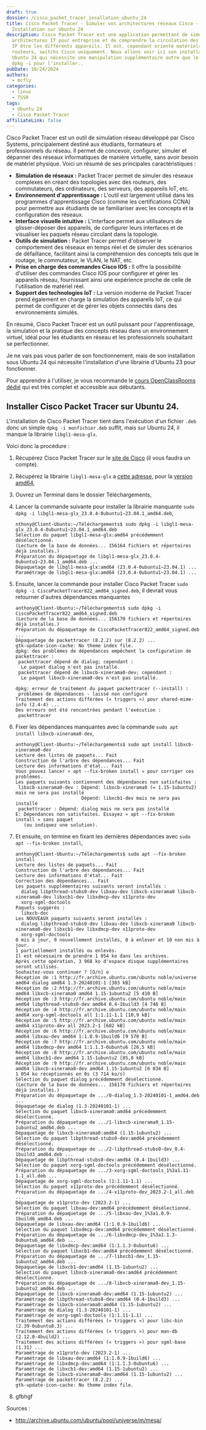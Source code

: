 ```yaml
---
draft: true
dossier: /cisco_packet_tracer_insallation_ubuntu_24
title: Cisco Packet Tracer - Simuler vos architectures réseaux Cisco -
  Installation sur Ubuntu 24
description: Cisco Packet Tracer est une application permettant de simuler des
  architectures IT pour entreprise et de comprendre la circulation des paquets
  IP être les différents appareils. Il est, cependant orienté matériels
  routeurs, switchs Cisco uniquement. Nous allons voir ici son installation sous
  Ubuntu 24 qui nécessite une manipulation supplémentaire autre que le simple
  dpkg -i pour l'installer..
pubDate: 10/24/2024
authors:
  - mcfly
categories:
  - linux
  - TSSR
tags:
  - Ubuntu 24
  - Cisco Packet Tracer
affiliateLink: false
---
```

Cisco Packet Tracer est un outil de simulation réseau développé par Cisco Systems, principalement destiné aux étudiants, formateurs et professionnels du réseau. Il permet de concevoir, configurer, simuler et dépanner des réseaux informatiques de manière virtuelle, sans avoir besoin de matériel physique. Voici un résumé de ses principales caractéristiques :

* **Simulation de réseaux :** Packet Tracer permet de simuler des réseaux complexes en créant des topologies avec des routeurs, des commutateurs, des ordinateurs, des serveurs, des appareils IoT, etc.
* **Environnement d'apprentissage :** L'outil est largement utilisé dans les programmes d'apprentissage Cisco (comme les certifications CCNA) pour permettre aux étudiants de se familiariser avec les concepts et la configuration des réseaux.
* **Interface visuelle intuitive :** L'interface permet aux utilisateurs de glisser-déposer des appareils, de configurer leurs interfaces et de visualiser les paquets réseau circulant dans la topologie.
* **Outils de simulation :** Packet Tracer permet d'observer le comportement des réseaux en temps réel et de simuler des scénarios de défaillance, facilitant ainsi la compréhension des concepts tels que le routage, le commutateur, le VLAN, le NAT, etc.
* **Prise en charge des commandes Cisco IOS :** Il offre la possibilité d'utiliser des commandes Cisco IOS pour configurer et gérer les appareils réseau, fournissant ainsi une expérience proche de celle de l'utilisation de matériel réel.
* **Support des technologies IoT :** La version moderne de Packet Tracer prend également en charge la simulation des appareils IoT, ce qui permet de configurer et de gérer les objets connectés dans des environnements simulés.

En résumé, Cisco Packet Tracer est un outil puissant pour l'apprentissage, la simulation et la pratique des concepts réseau dans un environnement virtuel, idéal pour les étudiants en réseau et les professionnels souhaitant se perfectionner.

Je ne vais pas vous parler de son fonctionnement, mais de son installation sous Ubuntu 24 qui nécessite l'installation d'une librairie d'Ubuntu 23 pour fonctionner.

Pour apprendre à l'utiliser, je vous recommande le [cours OpenClassRooms dédié](https://openclassrooms.com/fr/courses/7192261-simulez-le-schema-de-votre-reseau-avec-cisco-packet-tracer) qui est très complet et accessible aux débutants.



## Installer Cisco Packet Tracer sur Ubuntu 24.

L'installation de Cisco Packet Tracer tient dans l'exécution d'un fichier `.deb` donc un simple `dpkg -i monfichier.deb` suffit, mais sur Ubuntu 24, il manque la librairie `libgl1-mesa-glx`.

Voici donc la procédure :

1. Récupérez Cisco Packet Tracer sur le [site de Cisco](https://legacy.netacad.com/portal/resources/packet-tracer) (il vous faudra un compte).
2. Récupérez la librairie `libgl1-mesa-glx` a [cette adresse](http://archive.ubuntu.com/ubuntu/pool/universe/m/mesa/), pour la [version amd64](http://archive.ubuntu.com/ubuntu/pool/universe/m/mesa/libgl1-mesa-glx_23.0.4-0ubuntu1~23.04.1_amd64.deb),
3. Ouvrez un Terminal dans le dossier Téléchargements,
4. Lancer la commande suivante pour installer la librairie manquante `sudo dpkg -i libgl1-mesa-glx_23.0.4-0ubuntu1~23.04.1_amd64.deb`,

   ```
   nthony@Client-Ubuntu:~/Téléchargements$ sudo dpkg -i libgl1-mesa-glx_23.0.4-0ubuntu1~23.04.1_amd64.deb 
   Sélection du paquet libgl1-mesa-glx:amd64 précédemment désélectionné.
   (Lecture de la base de données... 156164 fichiers et répertoires déjà installés.)
   Préparation du dépaquetage de libgl1-mesa-glx_23.0.4-0ubuntu1~23.04.1_amd64.deb ...
   Dépaquetage de libgl1-mesa-glx:amd64 (23.0.4-0ubuntu1~23.04.1) ...
   Paramétrage de libgl1-mesa-glx:amd64 (23.0.4-0ubuntu1~23.04.1) ...
   ```
5. Ensuite, lancer la commande pour installer Cisco Packet Tracer `sudo dpkg -i CiscoPacketTracer822_amd64_signed.deb`, il devrait vous retourner d'autres dépendances manquantes

   ```
   anthony@Client-Ubuntu:~/Téléchargements$ sudo dpkg -i CiscoPacketTracer822_amd64_signed.deb 
   (Lecture de la base de données... 156170 fichiers et répertoires déjà installés.)
   Préparation du dépaquetage de CiscoPacketTracer822_amd64_signed.deb ...
   Dépaquetage de packettracer (8.2.2) sur (8.2.2) ...
   gtk-update-icon-cache: No theme index file.
   dpkg: des problèmes de dépendances empêchent la configuration de packettracer :
    packettracer dépend de dialog; cependant :
     Le paquet dialog n'est pas installé.
    packettracer dépend de libxcb-xinerama0-dev; cependant :
     Le paquet libxcb-xinerama0-dev n'est pas installé.

   dpkg: erreur de traitement du paquet packettracer (--install) :
    problèmes de dépendances - laissé non configuré
   Traitement des actions différées (« triggers ») pour shared-mime-info (2.4-4) ...
   Des erreurs ont été rencontrées pendant l'exécution :
    packettracer
   ```



1. Fixer les dépendances manquantes avec la commande `sudo apt install libxcb-xinerama0-dev`,

   ```
   anthony@Client-Ubuntu:~/Téléchargements$ sudo apt install libxcb-xinerama0-dev
   Lecture des listes de paquets... Fait
   Construction de l'arbre des dépendances... Fait
   Lecture des informations d'état... Fait      
   Vous pouvez lancer « apt --fix-broken install » pour corriger ces problèmes.
   Les paquets suivants contiennent des dépendances non satisfaites :
    libxcb-xinerama0-dev : Dépend: libxcb-xinerama0 (= 1.15-1ubuntu2) mais ne sera pas installé
                           Dépend: libxcb1-dev mais ne sera pas installé
    packettracer : Dépend: dialog mais ne sera pas installé
   E: Dépendances non satisfaites. Essayez « apt --fix-broken install » sans paquet
      (ou indiquez une solution).
   ```
2. Et ensuite, on termine en fixant les dernières dépendances avec `sudo apt --fix-broken install`,

   ```
   anthony@Client-Ubuntu:~/Téléchargements$ sudo apt --fix-broken install
   Lecture des listes de paquets... Fait
   Construction de l'arbre des dépendances... Fait
   Lecture des informations d'état... Fait      
   Correction des dépendances... Fait
   Les paquets supplémentaires suivants seront installés : 
     dialog libpthread-stubs0-dev libxau-dev libxcb-xinerama0 libxcb-xinerama0-dev libxcb1-dev libxdmcp-dev x11proto-dev
     xorg-sgml-doctools
   Paquets suggérés :
     libxcb-doc
   Les NOUVEAUX paquets suivants seront installés :
     dialog libpthread-stubs0-dev libxau-dev libxcb-xinerama0 libxcb-xinerama0-dev libxcb1-dev libxdmcp-dev x11proto-dev
     xorg-sgml-doctools
   0 mis à jour, 9 nouvellement installés, 0 à enlever et 10 non mis à jour.
   1 partiellement installés ou enlevés.
   Il est nécessaire de prendre 1 054 ko dans les archives.
   Après cette opération, 3 968 ko d'espace disque supplémentaires seront utilisés.
   Souhaitez-vous continuer ? [O/n] o
   Réception de :1 http://fr.archive.ubuntu.com/ubuntu noble/universe amd64 dialog amd64 1.3-20240101-1 [303 kB]
   Réception de :2 http://fr.archive.ubuntu.com/ubuntu noble/main amd64 libxcb-xinerama0 amd64 1.15-1ubuntu2 [5 410 B]
   Réception de :3 http://fr.archive.ubuntu.com/ubuntu noble/main amd64 libpthread-stubs0-dev amd64 0.4-1build3 [4 746 B]
   Réception de :4 http://fr.archive.ubuntu.com/ubuntu noble/main amd64 xorg-sgml-doctools all 1:1.11-1.1 [10,9 kB]
   Réception de :5 http://fr.archive.ubuntu.com/ubuntu noble/main amd64 x11proto-dev all 2023.2-1 [602 kB]
   Réception de :6 http://fr.archive.ubuntu.com/ubuntu noble/main amd64 libxau-dev amd64 1:1.0.9-1build6 [9 570 B]
   Réception de :7 http://fr.archive.ubuntu.com/ubuntu noble/main amd64 libxdmcp-dev amd64 1:1.1.3-0ubuntu6 [26,5 kB]
   Réception de :8 http://fr.archive.ubuntu.com/ubuntu noble/main amd64 libxcb1-dev amd64 1.15-1ubuntu2 [85,8 kB]
   Réception de :9 http://fr.archive.ubuntu.com/ubuntu noble/main amd64 libxcb-xinerama0-dev amd64 1.15-1ubuntu2 [6 034 B]
   1 054 ko réceptionnés en 0s (3 714 ko/s)     
   Sélection du paquet dialog précédemment désélectionné.
   (Lecture de la base de données... 156170 fichiers et répertoires déjà installés.)
   Préparation du dépaquetage de .../0-dialog_1.3-20240101-1_amd64.deb ...
   Dépaquetage de dialog (1.3-20240101-1) ...
   Sélection du paquet libxcb-xinerama0:amd64 précédemment désélectionné.
   Préparation du dépaquetage de .../1-libxcb-xinerama0_1.15-1ubuntu2_amd64.deb ...
   Dépaquetage de libxcb-xinerama0:amd64 (1.15-1ubuntu2) ...
   Sélection du paquet libpthread-stubs0-dev:amd64 précédemment désélectionné.
   Préparation du dépaquetage de .../2-libpthread-stubs0-dev_0.4-1build3_amd64.deb ...
   Dépaquetage de libpthread-stubs0-dev:amd64 (0.4-1build3) ...
   Sélection du paquet xorg-sgml-doctools précédemment désélectionné.
   Préparation du dépaquetage de .../3-xorg-sgml-doctools_1%3a1.11-1.1_all.deb ...
   Dépaquetage de xorg-sgml-doctools (1:1.11-1.1) ...
   Sélection du paquet x11proto-dev précédemment désélectionné.
   Préparation du dépaquetage de .../4-x11proto-dev_2023.2-1_all.deb ...
   Dépaquetage de x11proto-dev (2023.2-1) ...
   Sélection du paquet libxau-dev:amd64 précédemment désélectionné.
   Préparation du dépaquetage de .../5-libxau-dev_1%3a1.0.9-1build6_amd64.deb ...
   Dépaquetage de libxau-dev:amd64 (1:1.0.9-1build6) ...
   Sélection du paquet libxdmcp-dev:amd64 précédemment désélectionné.
   Préparation du dépaquetage de .../6-libxdmcp-dev_1%3a1.1.3-0ubuntu6_amd64.deb ...
   Dépaquetage de libxdmcp-dev:amd64 (1:1.1.3-0ubuntu6) ...
   Sélection du paquet libxcb1-dev:amd64 précédemment désélectionné.
   Préparation du dépaquetage de .../7-libxcb1-dev_1.15-1ubuntu2_amd64.deb ...
   Dépaquetage de libxcb1-dev:amd64 (1.15-1ubuntu2) ...
   Sélection du paquet libxcb-xinerama0-dev:amd64 précédemment désélectionné.
   Préparation du dépaquetage de .../8-libxcb-xinerama0-dev_1.15-1ubuntu2_amd64.deb ...
   Dépaquetage de libxcb-xinerama0-dev:amd64 (1.15-1ubuntu2) ...
   Paramétrage de libpthread-stubs0-dev:amd64 (0.4-1build3) ...
   Paramétrage de libxcb-xinerama0:amd64 (1.15-1ubuntu2) ...
   Paramétrage de dialog (1.3-20240101-1) ...
   Paramétrage de xorg-sgml-doctools (1:1.11-1.1) ...
   Traitement des actions différées (« triggers ») pour libc-bin (2.39-0ubuntu8.3) ...
   Traitement des actions différées (« triggers ») pour man-db (2.12.0-4build2) ...
   Traitement des actions différées (« triggers ») pour sgml-base (1.31) ...
   Paramétrage de x11proto-dev (2023.2-1) ...
   Paramétrage de libxau-dev:amd64 (1:1.0.9-1build6) ...
   Paramétrage de libxdmcp-dev:amd64 (1:1.1.3-0ubuntu6) ...
   Paramétrage de libxcb1-dev:amd64 (1.15-1ubuntu2) ...
   Paramétrage de libxcb-xinerama0-dev:amd64 (1.15-1ubuntu2) ...
   Paramétrage de packettracer (8.2.2) ...
   gtk-update-icon-cache: No theme index file.
   ```
3. gfbhgf







Sources :

* http://archive.ubuntu.com/ubuntu/pool/universe/m/mesa/
